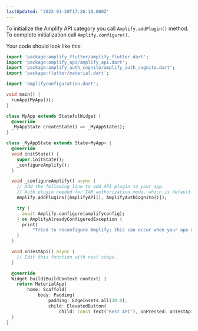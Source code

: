```yaml
---
lastUpdated: '2022-01-20T17:26:10.000Z'
---
```

To initialize the Amplify API category you call `Amplify.addPlugin()` method. To complete initialization call `Amplify.configure()`.

Your code should look like this:

```dart
import 'package:amplify_flutter/amplify_flutter.dart';
import 'package:amplify_api/amplify_api.dart';
import 'package:amplify_auth_cognito/amplify_auth_cognito.dart';
import 'package:flutter/material.dart';

import 'amplifyconfiguration.dart';

void main() {
  runApp(MyApp());
}

class MyApp extends StatefulWidget {
  @override
  _MyAppState createState() => _MyAppState();
}

class _MyAppState extends State<MyApp> {
  @override
  void initState() {
    super.initState();
    _configureAmplify();
  }

  void _configureAmplify() async {
    // Add the following line to add API plugin to your app.
    // Auth plugin needed for IAM authorization mode, which is default for REST API.
    Amplify.addPlugins([AmplifyAPI(), AmplifyAuthCognito()]);

    try {
      await Amplify.configure(amplifyconfig);
    } on AmplifyAlreadyConfiguredException {
      print(
          "Tried to reconfigure Amplify; this can occur when your app restarts on Android.");
    }
  }

  void onTestApi() async {
    // Edit this function with next steps.
  }

  @override
  Widget build(BuildContext context) {
    return MaterialApp(
        home: Scaffold(
            body: Padding(
                padding: EdgeInsets.all(20.0),
                child: ElevatedButton(
                    child: const Text("Rest API"), onPressed: onTestApi))));
  }
}
```

